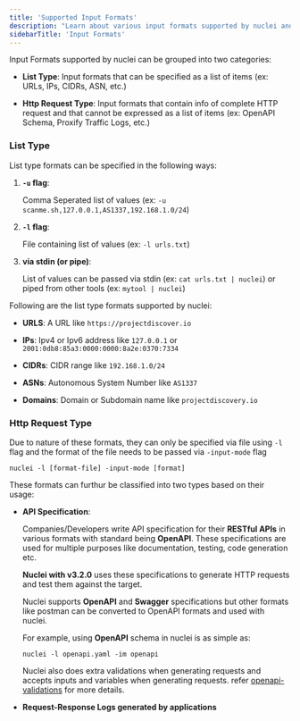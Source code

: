 ```yaml
---
title: 'Supported Input Formats'
description: "Learn about various input formats supported by nuclei and how to use them"
sidebarTitle: 'Input Formats'
---
```


Input Formats supported by nuclei can be grouped into two categories:

- **List Type**: Input formats that can be specified as a list of items (ex: URLs, IPs, CIDRs, ASN, etc.)

- **Http Request Type**: Input formats that contain info of complete HTTP request and that cannot be expressed as a list of items (ex: OpenAPI Schema, Proxify Traffic Logs, etc.)


### List Type

List type formats can be specified in the following ways:

1. **`-u` flag**:

     Comma Seperated list of values (ex: `-u scanme.sh,127.0.0.1,AS1337,192.168.1.0/24`) 

2. **`-l` flag**:

     File containing list of values (ex: `-l urls.txt`)

3. **via stdin (or pipe)**:

     List of values can be passed via stdin (ex: `cat urls.txt | nuclei`) or piped from other tools (ex: `mytool | nuclei`)


Following are the list type formats supported by nuclei:

- **URLS**: A URL like `https://projectdiscover.io`

- **IPs**: Ipv4 or Ipv6 address like `127.0.0.1` or `2001:0db8:85a3:0000:0000:8a2e:0370:7334`

- **CIDRs**: CIDR range like `192.168.1.0/24`

- **ASNs**: Autonomous System Number like `AS1337`

- **Domains**: Domain or Subdomain name like `projectdiscovery.io`


### Http Request Type

Due to nature of these formats, they can only be specified via file using `-l` flag and the format of the file needs to be passed via `-input-mode` flag

```
nuclei -l [format-file] -input-mode [format]
```

These formats can furthur be classified into two types based on their usage:

- **API Specification**:

    Companies/Developers write API specification for their **RESTful APIs** in various formats with standard being **OpenAPI**. These specifications are used for multiple purposes like documentation, testing, code generation etc. 

    **Nuclei with v3.2.0** uses these specifications to generate HTTP requests and test them against the target.

    Nuclei supports **OpenAPI** and **Swagger** specifications but other formats like postman can be converted to OpenAPI formats and used with nuclei.

    For example, using **OpenAPI** schema in nuclei is as simple as:

    ```
    nuclei -l openapi.yaml -im openapi
    ```

    Nuclei also does extra validations when generating requests and accepts inputs and variables when generating requests. refer [openapi-validations](#openapi-validation) for more details.


- **Request-Response Logs generated by applications**

    

